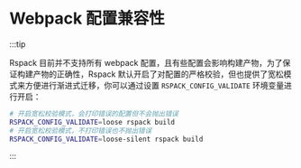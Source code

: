 # Webpack 配置兼容性

:::tip

Rspack 目前并不支持所有 webpack 配置，且有些配置会影响构建产物，为了保证构建产物的正确性，Rspack 默认开启了对配置的严格校验，但也提供了宽松模式来方便进行渐进式迁移，你可以通过设置 `RSPACK_CONFIG_VALIDATE` 环境变量进行开启：

```bash
# 开启宽松校验模式，会打印错误的配置但不会抛出错误
RSPACK_CONFIG_VALIDATE=loose rspack build
# 开启宽松校验模式，不打印错误也不抛出错误
RSPACK_CONFIG_VALIDATE=loose-silent rspack build
```

:::
